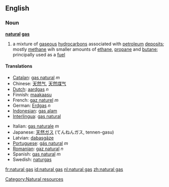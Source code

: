 ==English==
===Noun===
'''[[natural]] [[gas]]'''
{{wikipedia}}
# a mixture of [[gaseous]] [[hydrocarbon]]s associated with [[petroleum]] [[deposit]]s; mostly [[methane]] wih smaller amounts of [[ethane]], [[propane]] and [[butane]]; principally used as a [[fuel]]

====Translations====
{{top}}
*[[Catalan]]: [[gas natural]] ''m''
*Chinese: [[天然气]], [[天然煤气]]
*[[Dutch]]: [[aardgas]] ''n''
*Finnish: [[maakaasu]]
*French: [[gaz naturel]] ''m''
*German: [[Erdgas]] ''n''
*[[Indonesian]]: [[gas alam]]
*[[Interlingua]]: [[gas natural]]
{{mid}}
*Italian: [[gas naturale]] ''m''
*Japanese: [[天然ガス]] (てんねんガス, tennen-gasu)
*Latvian: [[dabasgāze]] {{f}}
*[[Portuguese]]: [[gás natural]] ''m''
*[[Romanian]]: [[gaz natural]] ''n''
*Spanish: [[gas natural]] ''m''
*Swedish: [[naturgas]] {{c}}
{{bottom}}

[[Category:Natural resources]]

[[fr:natural gas]]
[[id:natural gas]]
[[nl:natural gas]]
[[zh:natural gas]]